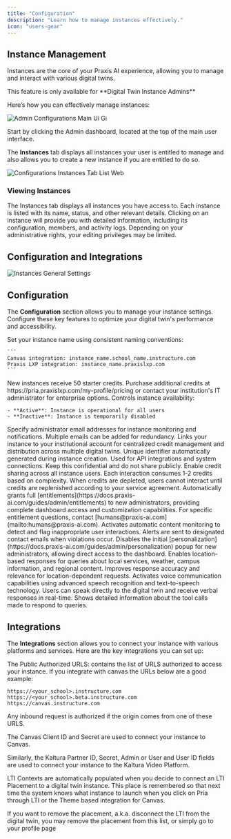```yaml
---
title: "Configuration"
description: "Learn how to manage instances effectively."
icon: "users-gear"
---
```


## Instance Management

Instances are the core of your Praxis AI experience, allowing you to manage and interact with various digital twins.

<Note>
  This feature is only available for **Digital Twin Instance Admins**
</Note>

Here’s how you can effectively manage instances:

![Admin Configurations Main Ui Gi](/images/admin-configurations-main-ui.gif)

Start by clicking the <Icon icon="house-chimney" /> Admin dashboard, located at the top of the main user interface.

The **Instances** tab displays all instances your user is entitled to manage and also allows you to create a new instance if you are entitled to do so.

![Configurations Instances Tab List Web](/images/configurations-instances-tab-list.webp)

### Viewing Instances

<CardGroup cols={2}>
  <Card title="List of Instances" icon="pencil" iconType="regular" color="#27b834">
    The Instances tab displays all instances you have access to. Each instance is listed with its name, status, and other relevant details.
  </Card>
  <Card title="Instance Details" icon="gear">
    Clicking on an instance will provide you with detailed information, including its configuration, members, and activity logs.
  </Card>
</CardGroup>

<Warning>
  Depending on your administrative rights, your editing privileges may be limited.
</Warning>

## Configuration and Integrations

![Instances General Settings](/images/guides/admin/instance-general-settings.webp)

## Configuration

The **Configuration** section allows you to manage your instance settings. Configure these key features to optimize your digital twin's performance and accessibility.

<AccordionGroup>
  <Accordion title="Name">
    Set your instance name using consistent naming conventions:

    ```
    Canvas integration: instance_name.school_name.instructure.com
    Praxis LXP integration: instance_name.praxislxp.com
    ```
  </Accordion>
  <Accordion title="Credits">
    New instances receive 50 starter credits. Purchase additional credits at https://pria.praxislxp.com/my-profile/pricing or contact your institution's IT administrator for enterprise options.
  </Accordion>
  <Accordion title="Status">
    Controls instance availability:

    - **Active**: Instance is operational for all users
    - **Inactive**: Instance is temporarily disabled
  </Accordion>
  <Accordion title="Contact Emails">
    Specify administrator email addresses for instance monitoring and notifications. Multiple emails can be added for redundancy.
  </Accordion>
  <Accordion title="Account">
    Links your instance to your institutional account for centralized credit management and distribution across multiple digital twins.
  </Accordion>
  <Accordion title="Public ID">
    Unique identifier automatically generated during instance creation. Used for API integrations and system connections. Keep this confidential and do not share publicly.
  </Accordion>
  <Accordion title="Pool Credits">
    Enable credit sharing across all instance users. Each interaction consumes 1-2 credits based on complexity. When credits are depleted, users cannot interact until credits are replenished according to your service agreement.
  </Accordion>
  <Accordion title="Grant Entitlements to New Admins">
    Automatically grants full [entitlements](https://docs.praxis-ai.com/guides/admin/entitlements) to new administrators, providing complete dashboard access and customization capabilities. For specific entitlement questions, contact [humans@praxis-ai.com](mailto:humans@praxis-ai.com).
  </Accordion>
  <Accordion title="Enable Moderation">
    Activates automatic content monitoring to detect and flag inappropriate user interactions. Alerts are sent to designated contact emails when violations occur.
  </Accordion>
  <Accordion title="Don't Prompt to Personalize">
    Disables the initial [personalization](https://docs.praxis-ai.com/guides/admin/personalization) popup for new administrators, allowing direct access to the dashboard.
  </Accordion>
  <Accordion title="Use Location">
    Enables location-based responses for queries about local services, weather, campus information, and regional content. Improves response accuracy and relevance for location-dependent requests.
  </Accordion>
  <Accordion title="Enable Convo">
    Activates voice communication capabilities using advanced speech recognition and text-to-speech technology. Users can speak directly to the digital twin and receive verbal responses in real-time.
  </Accordion>
  <Accordion title="Display Agent Details">
    Shows detailed information about the tool calls made to respond to queries.
  </Accordion>
</AccordionGroup>

## Integrations

The **Integrations** section allows you to connect your instance with various platforms and services. Here are the key integrations you can set up:

The Public Authorized URLS: contains the list of URLS authorized to access your instance. If you integrate with canvas the URLs below are a good example:

```
https://<your_school>.instructure.com
https://<your_school>.beta.instructure.com
https://canvas.instructure.com
```

Any inbound request is authorized if the origin comes from one of these URLS.

The Canvas Client ID and Secret are used to connect your instance to Canvas.

Similarly, the Kaltura Partner ID, Secret, Admin or User and User ID fields are used to connect your instance to the Kaltura Video Platform.

LTI Contexts are automatically populated when you decide to connect an LTI Placement to a digital twin instance. This place is remembered so that next time the system knows what instance to launch when you click on Pria through LTI or the Theme based integration for Canvas.

If you want to remove the placement, a.k.a. disconnect the LTI from the digital twin, you may remove the placement from this list, or simply go to your profile page